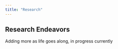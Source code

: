 ```yaml
---
title: "Research"
---
```


## Research Endeavors

Adding more as life goes along, in progress currently

